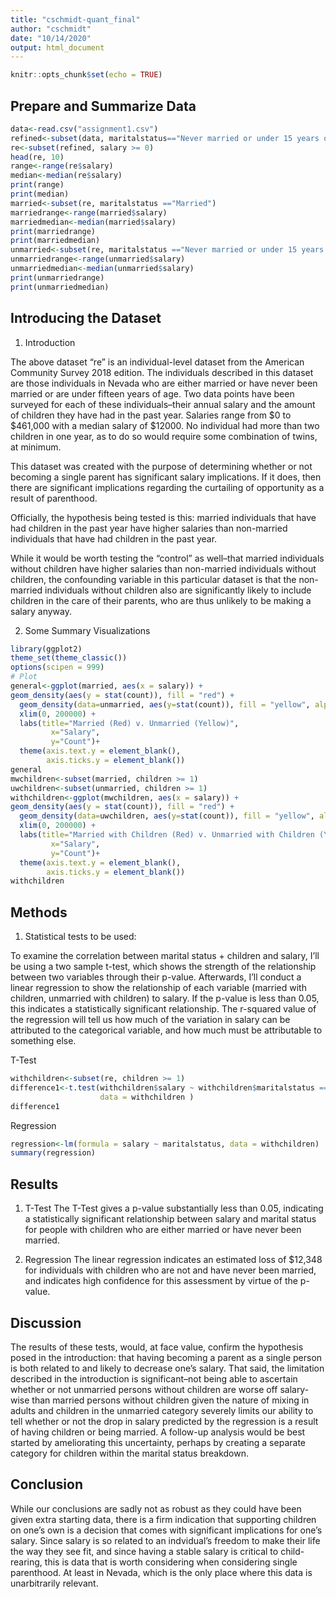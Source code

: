 ```yaml
---
title: "cschmidt-quant_final"
author: "cschmidt"
date: "10/14/2020"
output: html_document
---
```


```r
knitr::opts_chunk$set(echo = TRUE)
```

## Prepare and Summarize Data

```r
data<-read.csv("assignment1.csv")
refined<-subset(data, maritalstatus=="Never married or under 15 years old" | maritalstatus=="Married", select=c(maritalstatus, salary, children))
re<-subset(refined, salary >= 0)
head(re, 10)
range<-range(re$salary)
median<-median(re$salary)
print(range)
print(median)
married<-subset(re, maritalstatus =="Married")
marriedrange<-range(married$salary)
marriedmedian<-median(married$salary)
print(marriedrange)
print(marriedmedian)
unmarried<-subset(re, maritalstatus =="Never married or under 15 years old")
unmarriedrange<-range(unmarried$salary)
unmarriedmedian<-median(unmarried$salary)
print(unmarriedrange)
print(unmarriedmedian)
```
## Introducing the Dataset

1. Introduction

The above dataset "re" is an individual-level dataset from the American Community Survey 2018 edition. The individuals described in this dataset are those individuals in Nevada who are either married or have never been married or are under fifteen years of age. Two data points have been surveyed for each of these individuals--their annual salary and the amount of children they have had in the past year. Salaries range from $0 to $461,000 with a median salary of $12000. No individual had more than two children in one year, as to do so would require some combination of twins, at minimum. 

This dataset was created with the purpose of determining whether or not becoming a single parent has significant salary implications. If it does, then there are significant implications regarding the curtailing of opportunity as a result of parenthood. 

Officially, the hypothesis being tested is this: married individuals that have had children in the past year have higher salaries than non-married individuals that have had children in the past year. 

While it would be worth testing the "control" as well--that married individuals without children have higher salaries than non-married individuals without children, the confounding variable in this particular dataset is that the non-married individuals without children also are significantly likely to include children in the care of their parents, who are thus unlikely to be making a salary anyway. 

2. Some Summary Visualizations

```r
library(ggplot2)
theme_set(theme_classic())
options(scipen = 999)
# Plot
general<-ggplot(married, aes(x = salary)) +
geom_density(aes(y = stat(count)), fill = "red") +
  geom_density(data=unmarried, aes(y=stat(count)), fill = "yellow", alpha=.5) +
  xlim(0, 200000) +
  labs(title="Married (Red) v. Unmarried (Yellow)", 
         x="Salary",
         y="Count")+
  theme(axis.text.y = element_blank(),
        axis.ticks.y = element_blank())
general
mwchildren<-subset(married, children >= 1)
uwchildren<-subset(unmarried, children >= 1)
withchildren<-ggplot(mwchildren, aes(x = salary)) +
geom_density(aes(y = stat(count)), fill = "red") +
  geom_density(data=uwchildren, aes(y=stat(count)), fill = "yellow", alpha=.5) +
  xlim(0, 200000) +
  labs(title="Married with Children (Red) v. Unmarried with Children (Yellow)", 
         x="Salary",
         y="Count")+
  theme(axis.text.y = element_blank(),
        axis.ticks.y = element_blank())
withchildren
```

## Methods

1. Statistical tests to be used: 

To examine the correlation between marital status + children and salary, I'll be using a two sample t-test, which shows the strength of the relationship between two variables through their p-value. Afterwards, I'll conduct a linear regression to show the relationship of each variable (married with children, unmarried with children) to salary. If the p-value is less than 0.05, this indicates a statistically significant relationship. The r-squared value of the regression will tell us how much of the variation in salary can be attributed to the categorical variable, and how much must be attributable to something else. 

T-Test
```r
withchildren<-subset(re, children >= 1)
difference1<-t.test(withchildren$salary ~ withchildren$maritalstatus == "Married" , 
                    data = withchildren )
difference1
```

Regression
```r
regression<-lm(formula = salary ~ maritalstatus, data = withchildren)
summary(regression)
```

## Results

1. T-Test
The T-Test gives a p-value substantially less than 0.05, indicating a statistically significant relationship between salary and marital status for people with children who are either married or have never been married. 

2. Regression
The linear regression indicates an estimated loss of $12,348 for individuals with children who are not and have never been married, and indicates high confidence for this assessment by virtue of the p-value. 

## Discussion

The results of these tests, would, at face value, confirm the hypothesis posed in the introduction: that having becoming a parent as a single person is both related to and likely to decrease one's salary. That said, the limitation described in the introduction is significant--not being able to ascertain whether or not unmarried persons without children are worse off salary-wise than married persons without children given the nature of mixing in adults and children in the unmarried category severely limits our ability to tell whether or not the drop in salary predicted by the regression is a result of having children or being married. A follow-up analysis would be best started by ameliorating this uncertainty, perhaps by creating a separate category for children within the marital status breakdown. 

## Conclusion

While our conclusions are sadly not as robust as they could have been given extra starting data, there is a firm indication that supporting children on one's own is a decision that comes with significant implications for one's salary. Since salary is so related to an indvidual's freedom to make their life the way they see fit, and since having a stable salary is critical to child-rearing, this is data that is worth considering when considering single parenthood. At least in Nevada, which is the only place where this data is unarbitrarily relevant. 